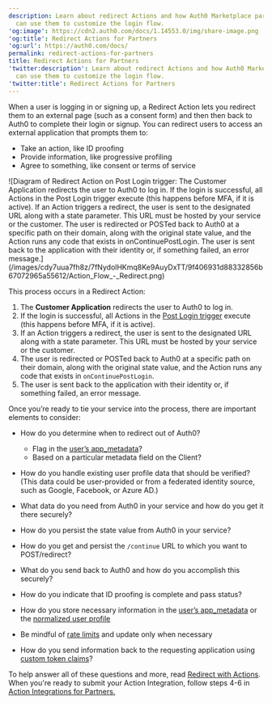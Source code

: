 ```yaml
---
description: Learn about redirect Actions and how Auth0 Marketplace partners
  can use them to customize the login flow.
'og:image': https://cdn2.auth0.com/docs/1.14553.0/img/share-image.png
'og:title': Redirect Actions for Partners
'og:url': https://auth0.com/docs/
permalink: redirect-actions-for-partners
title: Redirect Actions for Partners
'twitter:description': Learn about redirect Actions and how Auth0 Marketplace partners
  can use them to customize the login flow.
'twitter:title': Redirect Actions for Partners
---
```

When a user is logging in or signing up, a Redirect Action lets you redirect them to an external page (such as a consent form) and then then back to Auth0 to complete their login or signup. You can redirect users to access an external application that prompts them to:

* Take an action, like ID proofing
* Provide information, like progressive profiling
* Agree to something, like consent or terms of service

<Frame>![Diagram of Redirect Action on Post Login trigger: The Customer Application redirects the user to Auth0 to log in.  If the login is successful, all Actions in the Post Login trigger execute (this happens before MFA, if it is active). If an Action triggers a redirect, the user is sent to the designated URL along with a state parameter. This URL must be hosted by your service or the customer. The user is redirected or POSTed back to Auth0 at a specific path on their domain, along with the original state value, and the Action runs any code that exists in onContinuePostLogin. The user is sent back to the application with their identity or, if something failed, an error message.](/images/cdy7uua7fh8z/7fNydolHKmq8Ke9AuyDxTT/9f406931d88332856b67072965a55612/Action_Flow_-_Redirect.png)</Frame>

This process occurs in a Redirect Action:

1. The **Customer Application** redirects the user to Auth0 to log in.
2. If the login is successful, all Actions in the [Post Login trigger](/docs/customize/actions/explore-triggers/signup-and-login-triggers/login-trigger) execute (this happens before MFA, if it is active).
3. If an Action triggers a redirect, the user is sent to the designated URL along with a state parameter. This URL must be hosted by your service or the customer.
4. The user is redirected or POSTed back to Auth0 at a specific path on their domain, along with the original state value, and the Action runs any code that exists in `onContinuePostLogin`.
5. The user is sent back to the application with their identity or, if something failed, an error message.

Once you’re ready to tie your service into the process, there are important elements to consider:

* How do you determine when to redirect out of Auth0?

  + Flag in the [user’s app_metadata](/docs/manage-users/user-accounts/metadata/manage-metadata-rules)?
  + Based on a particular metadata field on the Client?
* How do you handle existing user profile data that should be verified? (This data could be user-provided or from a federated identity source, such as Google, Facebook, or Azure AD.)
* What data do you need from Auth0 in your service and how do you get it there securely?
* How do you persist the state value from Auth0 in your service?
* How do you get and persist the `/continue` URL to which you want to POST/redirect?
* What do you send back to Auth0 and how do you accomplish this securely?
* How do you indicate that ID proofing is complete and pass status?
* How do you store necessary information in the [user’s app_metadata](/docs/manage-users/user-accounts/metadata/manage-metadata-rules) or the [normalized user profile](/docs/manage-users/user-accounts/user-profiles/user-profile-structure)
* Be mindful of [rate limits](/docs/troubleshoot/customer-support/operational-policies/rate-limit-policy/management-api-endpoint-rate-limits) and update only when necessary
* How do you send information back to the requesting application using [custom token claims](/docs/get-started/apis/scopes/sample-use-cases-scopes-and-claims)?

To help answer all of these questions and more, read [Redirect with Actions](/docs/customize/actions/explore-triggers/signup-and-login-triggers/login-trigger/redirect-with-actions). When you're ready to submit your Action Integration, follow steps 4-6 in [Action Integrations for Partners.](/docs/customize/integrations/marketplace-partners/actions-integrations-for-partners)